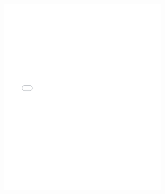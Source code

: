 <div class="container" style="position: relative;overflow: hidden;width: 100%;min-height:600px;">
<iframe src="progress_presentation.html" style="position: absolute; top: 0; left: 0; width: 100%; height: 100%; border: none;"></iframe>
</div>